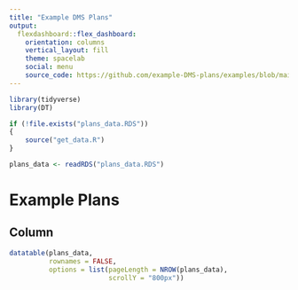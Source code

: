 ```yaml
---
title: "Example DMS Plans"
output: 
  flexdashboard::flex_dashboard:
    orientation: columns
    vertical_layout: fill
    theme: spacelab
    social: menu
    source_code: https://github.com/example-DMS-plans/examples/blob/main/index.Rmd
---
```


```r
library(tidyverse)
library(DT)

if (!file.exists("plans_data.RDS"))
{
    source("get_data.R")
}

plans_data <- readRDS("plans_data.RDS")
```


Example Plans {data-navmenu="Data Tables"}
=====================================

Column {data-width=800}
-----------------------------------------------------------------------

```r
datatable(plans_data, 
          rownames = FALSE, 
          options = list(pageLength = NROW(plans_data), 
                         scrollY = "800px"))
```
